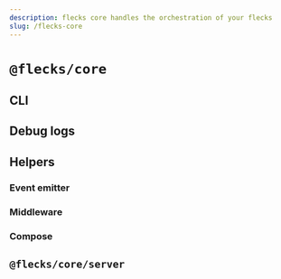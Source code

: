 ```yaml
---
description: flecks core handles the orchestration of your flecks
slug: /flecks-core
---
```


# `@flecks/core`

## CLI

## Debug logs

## Helpers

### Event emitter

### Middleware

### Compose

## `@flecks/core/server`
